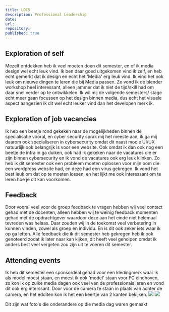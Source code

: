 ```yaml
---
title: LOC5
description: Professional Leadership 
date: 
url: 
repository: 
published: true
---
```


<h2> Exploration of self </h2>
Mezelf ontdekken heb ik veel moeten doen dit semester, en of ik media design wel echt leuk vind. Ik ben daar goed uitgekomen vind ik zelf, en heb echt gemerkt dat ik design en echt het 'Media' erg leuk vind. Ik vind het ook leuk om nieuwe dingen te leren die bij Media passen. 
Zo vond ik de blender workshop heel interessant, alleen jammer dat ik niet de tijd/skill had om daar snel verder op te ontwikkelen. Ik wil mij de volgende semesters/ stage echt meer gaan focussen op het design binnen media, dus echt het visuele aspect aangezien ik dit wel echt leuker vind dan het developen merk ik. 


<h2> Exploration of job vacancies </h2>
Ik heb een beetje rond gekeken naar de mogelijkheden binnen de specialisatie vooral, en cyber security sprak mij het meeste aan, ik ga mij daarom ook specialiseren in cybersecurity omdat dit naast mooie UI/UX natuurlijk ook belangrijk is voor een website. Ook omdat ik dan ook nog een beetje de infra in ga duiken, ook had ik gekeken naar de vacatures die er zijn binnen cybersecurity en ik vond de vacatures ook erg leuk klinken. 
Zo heb ik dit semester ook een probleem moeten oplossen voor mijn oom die een wordpress website had, en deze had een virus gekregen. Ik vond het best leuk om dat op te moeten lossen, en het lijkt me ook interessant om te leren hoe je dit kan voorkomen. 

<h2> Feedback </h2>
Door vooral veel voor de groep feedback te vragen hebben wij veel contact gehad met de docenten, alleen hebben wij te weinig feedback momenten gehad met de opdrachtgever waardoor deze aan het einde niet helemaal tevreden was helaas. Daar zouden wij in de toekomst veel verbetering in kunnen vinden, zowel als groep en individu. En is dit ook zeker iets waar ik op ga letten. 
Alle feedback die ik dit semester heb gekregen heb ik ook genoteerd zodat ik later naar kan kijken, dit heeft veel geholpen omdat ik anders best veel vergeten zou zijn uit te voeren dit semester. 

<h2> Attending events </h2>

Ik heb dit semester een sponsordeal gehad voor een kledingmerk waar ik als model moest staan, en moest ik ook 'model' staan voor FC eindhoven, zo kon ik op zulke media dagen ook veel van de professionals leren en vond dit ook erg interssant. 
Door voor de camera te staan in plaats van achter de camera, en het edditen kon ik het een keertje van 2 kanten bekijken. 
![](/portret1.jpg)
![](/portret2.jpg)
<p> Dit zijn wat foto's die onderandere op die media dag waren gemaakt </p>